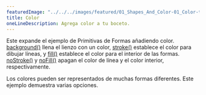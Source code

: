 ---
featuredImage: "../../../images/featured/01_Shapes_And_Color-01_Color-thumbnail.png"
title: Color
oneLineDescription: Agrega color a tu boceto.
---

Este expande el ejemplo de Primitivas de Formas añadiendo 
color.
<a href="https://p5js.org/reference/p5/background" target="_blank">background()</a>
llena el lienzo con un color,
<a href="https://p5js.org/reference/p5/stroke" target="_blank">stroke()</a>
establece el color para dibujar líneas, y
<a href="https://p5js.org/reference/p5/fill" target="_blank">fill()</a>
establece el color para el interior de las formas.
<a href="https://p5js.org/reference/p5/noFill" target="_blank">noStroke()</a> y
<a href="https://p5js.org/reference/p5/noFill" target="_blank">noFill()</a>
apagan el color de línea y el color interior, respectivamente.

Los colores pueden ser representados de muchas formas diferentes. Este ejemplo demuestra varias opciones.
